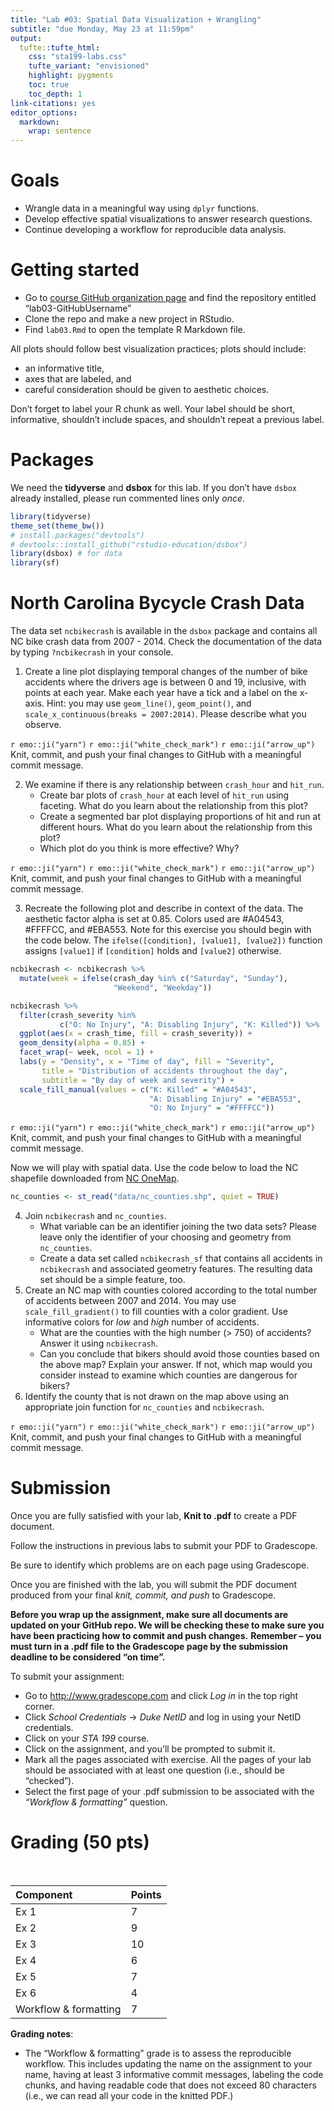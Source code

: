 ```yaml
---
title: "Lab #03: Spatial Data Visualization + Wrangling"
subtitle: "due Monday, May 23 at 11:59pm"
output: 
  tufte::tufte_html:
    css: "sta199-labs.css"
    tufte_variant: "envisioned"
    highlight: pygments
    toc: true
    toc_depth: 1
link-citations: yes
editor_options: 
  markdown: 
    wrap: sentence
---
```


# Goals

- Wrangle data in a meaningful way using `dplyr` functions.
- Develop effective spatial visualizations to answer research questions.
- Continue developing a workflow for reproducible data analysis.

# Getting started

- Go to [course GitHub organization page](https://github.com/sta199-summer22) and find the repository entitled "lab03-GitHubUsername"
- Clone the repo and make a new project in RStudio. 
- Find `lab03.Rmd` to open the template R Markdown file. 

All plots should follow best visualization practices; plots should include:

- an informative title, 
- axes that are labeled, and 
- careful consideration should be given to aesthetic choices.

Don’t forget to label your R chunk as well. Your label should be short, informative, shouldn’t include spaces, and shouldn’t repeat a previous label.

# Packages 

We need the **tidyverse** and **dsbox** for this lab. If you don't have `dsbox` already installed, please run commented lines only *once*. 

```r
library(tidyverse)
theme_set(theme_bw())
# install.packages("devtools")
# devtools::install_github("rstudio-education/dsbox")
library(dsbox) # for data 
library(sf)
```

# North Carolina Bycycle Crash Data  

The data set `ncbikecrash` is available in the `dsbox` package and contains all NC bike crash data from 2007 - 2014. Check the documentation of the data by typing `?ncbikecrash` in your console. 

1. Create a line plot displaying temporal changes of the number of bike accidents where the drivers age is between 0 and 19, inclusive, with points at each year. Make each year have a tick and a label on the x-axis. Hint: you may use  `geom_line()`, `geom_point()`, and `scale_x_continuous(breaks = 2007:2014)`. Please describe what you observe. 

::: {.commit}
`r emo::ji("yarn")` `r emo::ji("white_check_mark")` `r emo::ji("arrow_up")` Knit, commit, and push your final changes to GitHub with a meaningful commit message.
:::

2. We examine if there is any relationship between `crash_hour` and `hit_run`. 
    - Create bar plots of `crash_hour` at each level of `hit_run` using faceting. What do you learn about the relationship from this plot?
    - Create a segmented bar plot displaying proportions of hit and run 
    at different hours. What do you learn about the relationship from this plot?
    - Which plot do you think is more effective? Why? 

::: {.commit}
`r emo::ji("yarn")` `r emo::ji("white_check_mark")` `r emo::ji("arrow_up")` Knit, commit, and push your final changes to GitHub with a meaningful commit message.
:::

3. Recreate the following plot and describe in context of the data. The aesthetic factor alpha is set at 0.85. Colors used are #A04543, #FFFFCC, and #EBA553. Note for this exercise you should begin with the code below. The `ifelse([condition], [value1], [value2])` function assigns `[value1]` if `[condition]` holds and `[value2]` otherwise. 

```r
ncbikecrash <- ncbikecrash %>% 
  mutate(week = ifelse(crash_day %in% c("Saturday", "Sunday"), 
                       "Weekend", "Weekday"))
```

```r
ncbikecrash %>% 
  filter(crash_severity %in% 
           c("O: No Injury", "A: Disabling Injury", "K: Killed")) %>% 
  ggplot(aes(x = crash_time, fill = crash_severity)) + 
  geom_density(alpha = 0.85) + 
  facet_wrap(~ week, ncol = 1) + 
  labs(y = "Density", x = "Time of day", fill = "Severity", 
       title = "Distribution of accidents throughout the day", 
       subtitle = "By day of week and severity") +
  scale_fill_manual(values = c("K: Killed" = "#A04543", 
                               "A: Disabling Injury" = "#EBA553", 
                               "O: No Injury" = "#FFFFCC"))
```

::: {.commit}
`r emo::ji("yarn")` `r emo::ji("white_check_mark")` `r emo::ji("arrow_up")` Knit, commit, and push your final changes to GitHub with a meaningful commit message.
:::

Now we will play with spatial data. Use the code below to load the NC shapefile downloaded from [NC OneMap](https://www.nconemap.gov/datasets/NCEM-GIS::north-carolina-state-and-county-boundary-polygons/about). 

```r
nc_counties <- st_read("data/nc_counties.shp", quiet = TRUE) 
```

4. Join `ncbikecrash` and `nc_counties`.
    - What variable can be an identifier joining the two data sets? 
    Please leave only the identifier of your choosing and geometry from `nc_counties`. 
    - Create a data set called `ncbikecrash_sf` that contains 
    all accidents in `ncbikecrash` and associated geometry features.
    The resulting data set should be a simple feature, too. 


5. Create an NC map with counties colored according to the total number of 
accidents between 2007 and 2014. You may use `scale_fill_gradient()` to fill 
counties with a color gradient. Use informative colors for *low* and *high* number of accidents. 
    - What are the counties with the high number ($>$ 750) of accidents? Answer it 
    using `ncbikecrash`. 
    - Can you conclude that bikers should avoid those counties based on the above map? Explain your answer. If not, which map would you consider instead to examine which counties are dangerous for bikers?


6. Identify the county that is not drawn on the map above using an appropriate join function for `nc_counties` and `ncbikecrash`. 


::: {.commit}
`r emo::ji("yarn")` `r emo::ji("white_check_mark")` `r emo::ji("arrow_up")` Knit, commit, and push your final changes to GitHub with a meaningful commit message.
:::

# Submission

Once you are fully satisfied with your lab, **Knit to .pdf** to create a PDF 
document.

Follow the instructions in previous labs to submit your PDF to Gradescope.

Be sure to identify which problems are on each page using Gradescope.

Once you are finished with the lab, you will submit the PDF document produced from your final *knit, commit, and push* to Gradescope.

**Before you wrap up the assignment, make sure all documents are updated on your GitHub repo. We will be checking these to make sure you have been practicing how to commit and push changes.** **Remember -- you must turn in a .pdf file to the Gradescope page by the submission deadline to be considered "on time".**

To submit your assignment:

-   Go to <http://www.gradescope.com> and click *Log in* in the top right corner.
-   Click *School Credentials* $\rightarrow$ *Duke NetID* and log in using your NetID credentials.
-   Click on your *STA 199* course.
-   Click on the assignment, and you'll be prompted to submit it.
-   Mark all the pages associated with exercise. All the pages of your lab should be associated with at least one question (i.e., should be "checked").
-   Select the first page of your .pdf submission to be associated with the *"Workflow & formatting"* question.

# Grading (50 pts)

<br>

| Component | Points |
|:----------|:-------|
| Ex 1      | 7      |
| Ex 2      | 9      |
| Ex 3      | 10     |
| Ex 4      | 6      |
| Ex 5      | 7      |
| Ex 6      | 4      |
| Workflow & formatting   | 7      |

**Grading notes**:

-   The "Workflow & formatting" grade is to assess the reproducible workflow. This includes updating the name on the assignment to your name, having at least 3 informative commit messages, labeling the code chunks, and having readable code that does not exceed 80 characters (i.e., we can read all your code in the knitted PDF.)